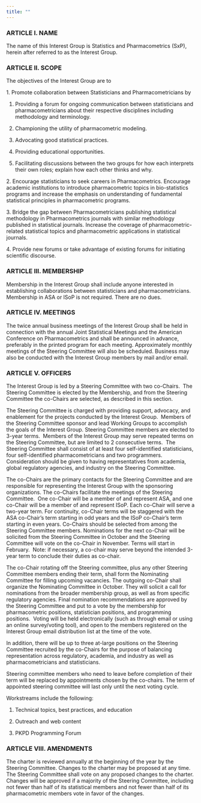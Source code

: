 ```yaml
---
title: ""
---
```


### ARTICLE I. NAME 

The name of this Interest Group is Statistics and Pharmacometrics (SxP), herein after referred to as the Interest Group.

### ARTICLE II. SCOPE 

The objectives of the Interest Group are to

1\. Promote collaboration between Statisticians and Pharmacometricians by

1.  Providing a forum for ongoing communication between statisticians and pharmacometricians about their respective disciplines including methodology and terminology.

2.  Championing the utility of pharmacometric modeling.

3.  Advocating good statistical practices.

4.  Providing educational opportunities.

5.  Facilitating discussions between the two groups for how each interprets their own roles; explain how each other thinks and why.

2\. Encourage statisticians to seek careers in Pharmacometrics. Encourage academic institutions to introduce pharmacometric topics in bio-statistics programs and increase the emphasis on understanding of fundamental statistical principles in pharmacometric programs.

3\. Bridge the gap between Pharmacometricians publishing statistical methodology in Pharmacometrics journals with similar methodology published in statistical journals. Increase the coverage of pharmacometric-related statistical topics and pharmacometric applications in statistical journals.

4\. Provide new forums or take advantage of existing forums for initiating scientific discourse.

### ARTICLE III. MEMBERSHIP 

Membership in the Interest Group shall include anyone interested in establishing collaborations between statisticians and pharmacometricians. Membership in ASA or ISoP is not required. There are no dues.

### ARTICLE IV. MEETINGS 

The twice annual business meetings of the Interest Group shall be held in connection with the annual Joint Statistical Meetings and the American Conference on Pharmacometrics and shall be announced in advance, preferably in the printed program for each meeting. Approximately monthly meetings of the Steering Committee will also be scheduled. Business may also be conducted with the Interest Group members by mail and/or email.

### ARTICLE V. OFFICERS 

The Interest Group is led by a Steering Committee with two co-Chairs.  The Steering Committee is elected by the Membership, and from the Steering Committee the co-Chairs are selected, as described in this section. 

The Steering Committee is charged with providing support, advocacy, and enablement for the projects conducted by the Interest Group.  Members of the Steering Committee sponsor and lead Working Groups to accomplish the goals of the Interest Group. Steering Committee members are elected to 3-year terms.  Members of the Interest Group may serve repeated terms on the Steering Committee, but are limited to 2 consecutive terms.  The Steering Committee shall consist of at least four self-identified statisticians, four self-identified pharmacometricians and two programmers. Consideration should be given to having representatives from academia, global regulatory agencies, and industry on the Steering Committee.

The co-Chairs are the primary contacts for the Steering Committee and are responsible for representing the Interest Group with the sponsoring organizations. The co-Chairs facilitate the meetings of the Steering Committee.  One co-Chair will be a member of and represent ASA, and one co-Chair will be a member of and represent ISoP. Each co-Chair will serve a two-year term. For continuity, co-Chair terms will be staggered with the ASA co-Chair's term starting in odd years and the ISoP co-Chair's term starting in even years. Co-Chairs should be selected from among the Steering Committee members. Nominations for the next co-Chair will be solicited from the Steering Committee in October and the Steering Committee will vote on the co-Chair in November. Terms will start in February.  Note: if necessary, a co-chair may serve beyond the intended 3-year term to conclude their duties as co-chair.

The co-Chair rotating off the Steering committee, plus any other Steering Committee members ending their term, shall form the Nominating Committee for filling upcoming vacancies. The outgoing co-Chair shall organize the Nominating Committee in October. They will solicit a call for nominations from the broader membership group, as well as from specific regulatory agencies. Final nomination recommendations are approved by the Steering Committee and put to a vote by the membership for pharmacometric positions, statistician positions, and programming positions.  Voting will be held electronically (such as through email or using an online survey/voting tool), and open to the members registered on the Interest Group email distribution list at the time of the vote. 

In addition, there will be up to three at-large positions on the Steering Committee recruited by the co-Chairs for the purpose of balancing representation across regulatory, academia, and industry as well as pharmacometricians and statisticians.

Steering committee members who need to leave before completion of their term will be replaced by appointments chosen by the co-chairs. The term of appointed steering committee will last only until the next voting cycle.

Workstreams include the following:

1.  Technical topics, best practices, and education

2.  Outreach and web content

3.  PKPD Programming Forum

### ARTICLE VIII. AMENDMENTS 

The charter is reviewed annually at the beginning of the year by the Steering Committee. Changes to the charter may be proposed at any time. The Steering Committee shall vote on any proposed changes to the charter. Changes will be approved if a majority of the Steering Committee, including not fewer than half of its statistical members and not fewer than half of its pharmacometric members vote in favor of the changes. 
